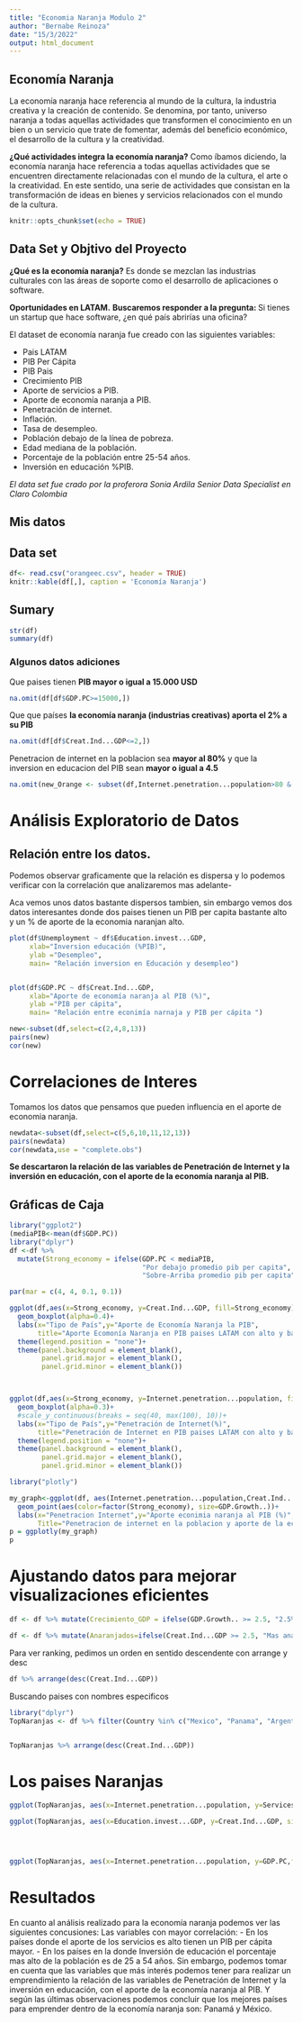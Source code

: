 ```yaml
---
title: "Economia Naranja Modulo 2"
author: "Bernabe Reinoza"
date: "15/3/2022"
output: html_document
---
```

## Economía Naranja {.smaller}
La economía naranja hace referencia al mundo de la cultura, la industria creativa y la creación de contenido. Se denomina, por tanto, universo naranja a todas aquellas actividades que transformen el conocimiento en un bien o un servicio que trate de fomentar, además del beneficio económico, el desarrollo de la cultura y la creatividad.

**¿Qué actividades integra la economía naranja?** 
Como íbamos diciendo, la economía naranja hace referencia a todas aquellas actividades que se encuentren directamente relacionadas con el mundo de la cultura, el arte o la creatividad. En este sentido, una serie de actividades que consistan en la transformación de ideas en bienes y servicios relacionados con el mundo de la cultura.


```r
knitr::opts_chunk$set(echo = TRUE)
```

## Data Set y Objtivo del Proyecto {.smaller}

**¿Qué es la economía naranja?**
Es donde se mezclan las industrias culturales con las áreas de soporte como el desarrollo de aplicaciones o software.

**Oportunidades en LATAM.**
**Buscaremos responder a la pregunta: **
Si tienes un startup que hace software, ¿en qué país abrirías una oficina?

El dataset de economía naranja fue creado con las siguientes variables:

- Pais LATAM
- PIB Per Cápita
- PIB Pais
- Crecimiento PIB
- Aporte de servicios a PIB.
- Aporte de economía naranja a PIB.
- Penetración de internet.
- Inflación.
- Tasa de desempleo.
- Población debajo de la línea de pobreza.
- Edad mediana de la población.
- Porcentaje de la población entre 25-54 años.
- Inversión en educación %PIB.

*El data set fue crado por la proferora Sonia Ardila Senior Data Specialist en Claro Colombia* 

## Mis datos


## Data set

```r

df<- read.csv("orangeec.csv", header = TRUE)
knitr::kable(df[,], caption = 'Economía Naranja')

```
## Sumary
```r
str(df)
summary(df)

```
### Algunos datos adiciones

Que paises tienen **PIB mayor o igual a 15.000 USD**
```r
na.omit(df[df$GDP.PC>=15000,])

```

Que que países **la economía naranja (industrias creativas) aporta el 2% a su PIB**
```r
na.omit(df[df$Creat.Ind...GDP<=2,])

```

Penetracion de internet en la poblacion sea **mayor al 80%** y que la inversion en educacion del PIB sean **mayor o igual a 4.5**

```r
na.omit(new_Orange <- subset(df,Internet.penetration...population>80 & Education.invest...GDP>=4.5,select=c(Country,Creat.Ind...GDP,Internet.penetration...population)))
```



# Análisis Exploratorio de Datos

## Relación entre los datos.

Podemos observar graficamente que la relación es dispersa y lo podemos verificar con la correlación que analizaremos mas adelante-

Aca vemos unos datos bastante dispersos tambien, sin embargo vemos dos datos interesantes donde dos paises tienen un PIB per capita bastante alto y un % de aporte de la economia naranjan alto.
```r


plot(df$Unemployment ~ df$Education.invest...GDP,
     xlab="Inversion educación (%PIB)",
     ylab ="Desempleo",
     main= "Relación inversion en Educación y desempleo")


plot(df$GDP.PC ~ df$Creat.Ind...GDP,
     xlab="Aporte de economía naranja al PIB (%)",
     ylab ="PIB per cápita",
     main= "Relación entre econimía narnaja y PIB per cápita ")


```


```r
new<-subset(df,select=c(2,4,8,13))
pairs(new)
cor(new)
```

# Correlaciones de Interes

Tomamos los datos que pensamos que pueden influencia en el aporte de economia naranja.
```r
newdata<-subset(df,select=c(5,6,10,11,12,13))
pairs(newdata)
cor(newdata,use = "complete.obs")
```

**Se descartaron la relación de las variables de Penetración de Internet y la inversión en educación, con el aporte de la economía naranja al PIB.**

## Gráficas de Caja
```r
library("ggplot2")
(mediaPIB<-mean(df$GDP.PC))
library("dplyr")
df <-df %>%
  mutate(Strong_economy = ifelse(GDP.PC < mediaPIB,
                                 "Por debajo promedio pib per capita",
                                 "Sobre-Arriba promedio pib per capita"))
```

```r
par(mar = c(4, 4, 0.1, 0.1))

ggplot(df,aes(x=Strong_economy, y=Creat.Ind...GDP, fill=Strong_economy))+
  geom_boxplot(alpha=0.4)+
  labs(x="Tipo de País",y="Aporte de Economía Naranja la PIB",
       title="Aporte Ecomonía Naranja en PIB paises LATAM con alto y bajo PIB per cápita")+
  theme(legend.position = "none")+
  theme(panel.background = element_blank(),
        panel.grid.major = element_blank(),
        panel.grid.minor = element_blank())



ggplot(df,aes(x=Strong_economy, y=Internet.penetration...population, fill=Strong_economy))+
  geom_boxplot(alpha=0.3)+
  #scale_y_continuous(breaks = seq(40, max(100), 10))+
  labs(x="Tipo de País",y="Penetración de Internet(%)",
       title="Penetración de Internet en PIB paises LATAM con alto y bajo PIB per cápita")+
  theme(legend.position = "none")+
  theme(panel.background = element_blank(),
        panel.grid.major = element_blank(),
        panel.grid.minor = element_blank())
```


```r
library("plotly")

```

```r
my_graph<-ggplot(df, aes(Internet.penetration...population,Creat.Ind...GDP,label=row.names(df))) +
  geom_point(aes(color=factor(Strong_economy), size=GDP.Growth..))+
  labs(x="Penetracion Internet",y="Aporte econimia naranja al PIB (%)",
       Title="Penetracion de internet en la poblacion y aporte de la economia naranja al PIB")
p = ggplotly(my_graph)
p
```

# Ajustando datos para mejorar visualizaciones eficientes
```r
df <- df %>% mutate(Crecimiento_GDP = ifelse(GDP.Growth.. >= 2.5, "2.5% ó más","Menos 2.5%"))

df <- df %>% mutate(Anaranjados=ifelse(Creat.Ind...GDP >= 2.5, "Mas anaranjados", "Menos anaranjados"))
```
Para ver ranking, pedimos un orden en sentido descendente con arrange y desc 
```r
df %>% arrange(desc(Creat.Ind...GDP))
```
Buscando paises con nombres especificos
```r
library("dplyr")
TopNaranjas <- df %>% filter(Country %in% c("Mexico", "Panama", "Argentina", "Colombia", "Brazil","Paraguay"))


TopNaranjas %>% arrange(desc(Creat.Ind...GDP))


```
# Los paises Naranjas



```r


ggplot(TopNaranjas, aes(x=Internet.penetration...population, y=Services...GDP, size=GDP.PC))+ geom_point()+ facet_wrap(~Country)

ggplot(TopNaranjas, aes(x=Education.invest...GDP, y=Creat.Ind...GDP, size=Unemployment))+ geom_point()+ facet_wrap(~Country)




ggplot(TopNaranjas, aes(x=Internet.penetration...population, y=GDP.PC,fill=Creat.Ind...GDP)) + geom_tile()+ facet_wrap(~Country)+scale_fill_gradient(colors(distinct = TRUE))

```


# Resultados

En cuanto al análisis realizado para la economía naranja podemos ver las siguientes concusiones:
Las variables con mayor correlación:
-	En los países donde el aporte de los servicios es alto tienen un PIB per cápita mayor.
-	En los países en la donde Inversión de educación el porcentaje mas alto de la población es de 25 a 54 años.
Sin embargo, podemos tomar en cuenta que las variables que más interés podemos tener para realizar un emprendimiento la relación de las variables de Penetración de Internet y la inversión en educación, con el aporte de la economía naranja al PIB. Y según las últimas observaciones podemos concluir que los mejores países para emprender dentro de la economía naranja son:
Panamá y México.


